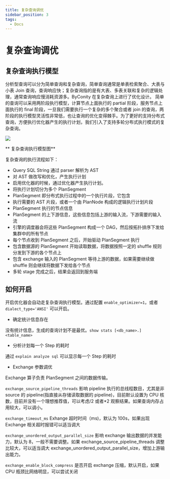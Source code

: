 ```yaml
---
title: 复杂查询调优
sidebar_position: 3
tags:
  - Docs
---
```


# 复杂查询调优

## 复杂查询执行模型

分析型查询可以分为简单查询和复杂查询，简单查询通常是单表检索聚合、大表与小表 Join 查询，查询响应快；复杂查询指的是有大表、多表关联和复杂的逻辑处理，通常查询响应慢消耗资源多。ByConity 在复杂查询上进行了优化设计。
简单的查询可以采用两阶段执行模型，计算节点上面执行的 partial 阶段，服务节点上面执行的 final 阶段，一旦我们需要执行一个复杂的多个聚合或者 join 的查询，两阶段的执行模型灵活性非常低，也让查询的优化变得棘手。为了更好的支持分布式查询，方便执行优化器产生的执行计划，我们引入了支持多轮分布式执行模式的复杂查询。

![](./assets/complex-query-model.png)

** 复杂查询执行模型图**

复杂查询的执行流程如下：

- Query SQL String 通过 parser 解析为 AST
- 对 AST 做改写和优化，产生执行计划
- 启用优化器的时候，通过优化器产生执行计划。
- 将执行计划切分为多个 PlanSegment
- PlanSegment 即分布式执行过程中的一个执行片段，它包含
- 执行需要的 AST 片段，或者一个由 PlanNode 构成的逻辑执行计划片段
- PlanSegment 执行的节点信息
- PlanSegment 的上下游信息，这些信息包括上游的输入流，下游需要的输入流
- 引擎的调度器会将这些 PlanSegment 构成一个 DAG，然后按拓扑排序下发给集群中的所有节点
- 每个节点收到 PlanSegment 之后，开始驱动 PlanSegment 执行
- 包含数据源的 PlanSegment 开始读取数据，将数据按照一定的 shuffle 规则分发到下游的各个节点上
- 包含 exchange 输入的 PlanSegment 等待上游的数据，如果需要继续做 shuffle 则会继续将数据下发给各个节点
- 多轮 stage 完成之后，结果会返回到服务端

## 如何开启

开启优化器会自动走复杂查询执行模型。通过配置 `enable_optimizer=1`，或者 `dialect_type='ANSI'` 可以开启。

- 确定统计信息存在

没有统计信息，生成的查询计划不是最优。`show stats [<db_name>.]<table_name>`

- 分析计划每一个 Step 的耗时

通过 `explain analyze sql` 可以显示每一个 Step 的耗时

- Exchange 参数调优

Exchange 算子负责 PlanSegment 之间的数据传输。

`exchange_source_pipeline_threads` 影响 pipeline 执行的总线程数目，尤其是非 source 的 pipeline(指直接从存储读取数据的 pipeline)，目前默认设置为 CPU 核数，目前并没有一个理想推荐值，可以考虑/2 或者\*2 观察结果。如果查询内存占用较大，可以调小。

`exchange_timeout_ms` Exhange 超时时间（ms)，默认为 100s，如果出现 Exchange 相关超时报错可以适当调大

`exchange_unordered_output_parallel_size` 影响 exchange 输出数据的并发能力，默认为 8，一般不需要调整。如果 exchange_source_pipeline_threads 调整比较大，可以适当调大 exchange_unordered_output_parallel_size，增加上游输出能力。

`exchange_enable_block_compress` 是否开启 exchange 压缩，默认开启，如果 CPU 瓶颈比网络明显，可以尝试关闭

